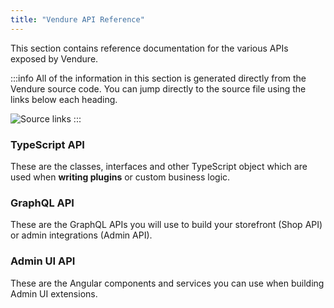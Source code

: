 ```yaml
---
title: "Vendure API Reference"
---
```


This section contains reference documentation for the various APIs exposed by Vendure.

:::info
All of the information in this section is generated directly from the Vendure source code. You can jump directly
to the source file using the links below each heading.

![Source links](./links.webp)
:::

### TypeScript API

These are the classes, interfaces and other TypeScript object which are used when **writing plugins** or custom business logic.

### GraphQL API

These are the GraphQL APIs you will use to build your storefront (Shop API) or admin integrations (Admin API).

### Admin UI API

These are the Angular components and services you can use when building Admin UI extensions.
